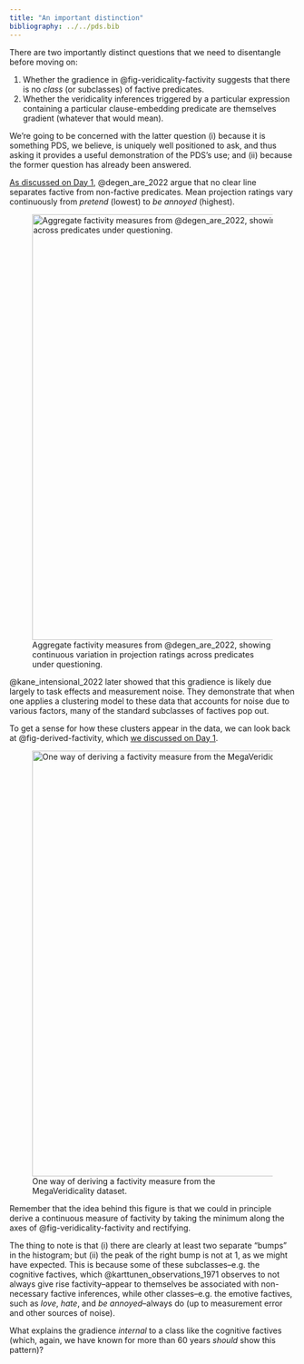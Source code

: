 ```yaml
---
title: "An important distinction"
bibliography: ../../pds.bib
---
```


There are two importantly distinct questions that we need to disentangle before moving on:

1. Whether the gradience in @fig-veridicality-factivity suggests that there is no *class* (or subclasses) of factive predicates.
2. Whether the veridicality inferences triggered by a particular expression containing a particular clause-embedding predicate are themselves gradient (whatever that would mean).

We're going to be concerned with the latter question (i) because it is something PDS, we believe, is uniquely well positioned to ask, and thus asking it provides a useful demonstration of the PDS's use; and (ii) because the former question has already been answered.

[As discussed on Day 1](../background/case-studies.qmd), @degen_are_2022 argue that no clear line separates factive from non-factive predicates. Mean projection ratings vary continuously from *pretend* (lowest) to *be annoyed* (highest).

![Aggregate factivity measures from @degen_are_2022, showing continuous variation in projection ratings across predicates under questioning.](plots/projection_no_fact_means.png){#fig-projection-verb-means width=750}

@kane_intensional_2022 later showed that this gradience is likely due largely to task effects and measurement noise. They demonstrate that when one applies a clustering model to these data that accounts for noise due to various factors, many of the standard subclasses of factives pop out. 

To get a sense for how these clusters appear in the data, we can look back at @fig-derived-factivity, which [we discussed on Day 1](../background/understanding-gradience.qmd).

![One way of deriving a factivity measure from the MegaVeridicality dataset.](plots/derived_factivity_measure.png){#fig-derived-factivity width=750}

Remember that the idea behind this figure is that we could in principle derive a continuous measure of factivity by taking the minimum along the axes of @fig-veridicality-factivity and rectifying.

The thing to note is that (i) there are clearly at least two separate "bumps" in the histogram; but (ii) the peak of the right bump is not at 1, as we might have expected. This is because some of these subclasses–e.g. the cognitive factives, which @karttunen_observations_1971 observes to not always give rise factivity–appear to themselves be associated with non-necessary factive inferences, while other classes–e.g. the emotive factives, such as *love*, *hate*, and *be annoyed*–always do (up to measurement error and other sources of noise). 

What explains the gradience *internal* to a class like the cognitive factives (which, again, we have known for more than 60 years *should* show this pattern)?
